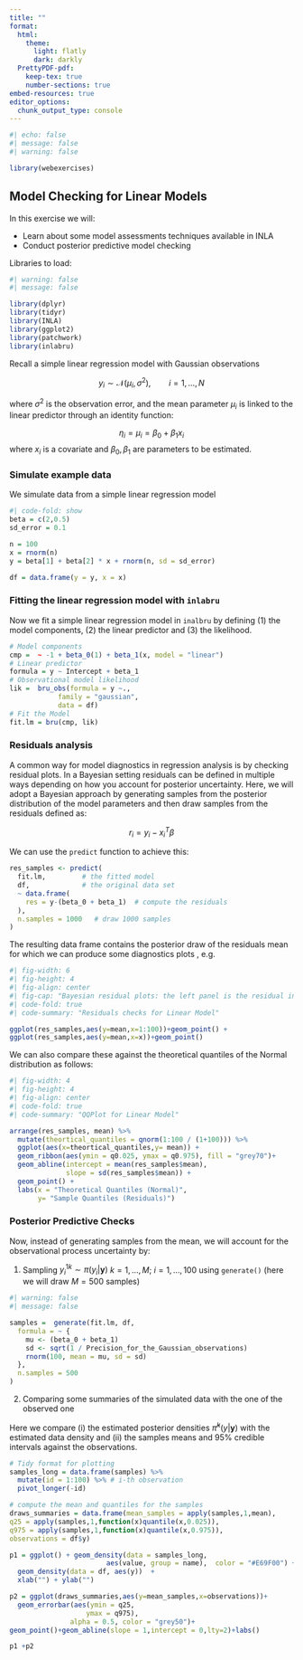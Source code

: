 ```yaml
---
title: ""
format: 
  html:
    theme:
      light: flatly
      dark: darkly
  PrettyPDF-pdf:
    keep-tex: true
    number-sections: true
embed-resources: true
editor_options: 
  chunk_output_type: console
---
```


```r
#| echo: false
#| message: false
#| warning: false

library(webexercises)

```

## Model Checking for Linear Models

In this exercise we will:

-   Learn about some model assessments techniques available in INLA
-   Conduct posterior predictive model checking

Libraries to load:

```r
#| warning: false
#| message: false

library(dplyr)
library(tidyr)
library(INLA)
library(ggplot2)
library(patchwork)
library(inlabru)     
```

Recall a simple linear regression model with Gaussian observations

$$
y_i\sim\mathcal{N}(\mu_i, \sigma^2), \qquad i = 1,\dots,N
$$

where $\sigma^2$ is the observation error, and the mean parameter $\mu_i$ is linked to the linear predictor through an identity function:

$$
\eta_i = \mu_i = \beta_0 + \beta_1 x_i
$$ where $x_i$ is a covariate and $\beta_0, \beta_1$ are parameters to be estimated.

### Simulate example data

We simulate data from a simple linear regression model

```r
#| code-fold: show
beta = c(2,0.5)
sd_error = 0.1

n = 100
x = rnorm(n)
y = beta[1] + beta[2] * x + rnorm(n, sd = sd_error)

df = data.frame(y = y, x = x)  

```

### Fitting the linear regression model with `inlabru`

Now we fit a simple linear regression model in `inalbru` by defining (1) the model components, (2) the linear predictor and (3) the likelihood.

```r
# Model components
cmp =  ~ -1 + beta_0(1) + beta_1(x, model = "linear")
# Linear predictor
formula = y ~ Intercept + beta_1
# Observational model likelihood
lik =  bru_obs(formula = y ~.,
            family = "gaussian",
            data = df)
# Fit the Model
fit.lm = bru(cmp, lik)
```

### Residuals analysis

A common way for model diagnostics in regression analysis is by checking residual plots. In a Bayesian setting residuals can be defined in multiple ways depending on how you account for posterior uncertainty. Here, we will adopt a Bayesian approach by generating samples from the posterior distribution of the model parameters and then draw samples from the residuals defined as:

$$
r_i = y_i - x_i^T\beta
$$

We can use the `predict` function to achieve this:

```r
res_samples <- predict(
  fit.lm,         # the fitted model
  df,             # the original data set
  ~ data.frame(   
    res = y-(beta_0 + beta_1)  # compute the residuals
  ),
  n.samples = 1000   # draw 1000 samples
)

```

The resulting data frame contains the posterior draw of the residuals mean for which we can produce some diagnostics plots , e.g.

```r
#| fig-width: 6
#| fig-height: 4
#| fig-align: center
#| fig-cap: "Bayesian residual plots: the left panel is the residual index plot; the right panel is the plot of the residual versus the covariate x"
#| code-fold: true
#| code-summary: "Residuals checks for Linear Model"

ggplot(res_samples,aes(y=mean,x=1:100))+geom_point() +
ggplot(res_samples,aes(y=mean,x=x))+geom_point()

```

We can also compare these against the theoretical quantiles of the Normal distribution as follows:

```r
#| fig-width: 4
#| fig-height: 4
#| fig-align: center
#| code-fold: true
#| code-summary: "QQPlot for Linear Model"

arrange(res_samples, mean) %>%
  mutate(theortical_quantiles = qnorm(1:100 / (1+100))) %>%
  ggplot(aes(x=theortical_quantiles,y= mean)) + 
  geom_ribbon(aes(ymin = q0.025, ymax = q0.975), fill = "grey70")+
  geom_abline(intercept = mean(res_samples$mean),
              slope = sd(res_samples$mean)) +
  geom_point() +
  labs(x = "Theoretical Quantiles (Normal)",
       y= "Sample Quantiles (Residuals)") 
```

### Posterior Predictive Checks

Now, instead of generating samples from the mean, we will account for the observational process uncertainty by:

1.  Sampling $y^{1k}_i\sim\pi(y_i|\mathbf{y})$ $k = 1,\dots,M;~i = 1,\ldots,100$ using `generate()` (here we will draw $M=500$ samples)

```r
#| warning: false
#| message: false

samples =  generate(fit.lm, df,
  formula = ~ {
    mu <- (beta_0 + beta_1)
    sd <- sqrt(1 / Precision_for_the_Gaussian_observations)
    rnorm(100, mean = mu, sd = sd)
  },
  n.samples = 500
) 
```

2.  Comparing some summaries of the simulated data with the one of the observed one

Here we compare (i) the estimated posterior densities $\hat{\pi}^k(y|\mathbf{y})$ with the estimated data density and (ii) the samples means and 95% credible intervals against the observations.

```r
# Tidy format for plotting
samples_long = data.frame(samples) %>% 
  mutate(id = 1:100) %>% # i-th observation
  pivot_longer(-id)

# compute the mean and quantiles for the samples
draws_summaries = data.frame(mean_samples = apply(samples,1,mean),
q25 = apply(samples,1,function(x)quantile(x,0.025)),  
q975 = apply(samples,1,function(x)quantile(x,0.975)),
observations = df$y)  

p1 = ggplot() + geom_density(data = samples_long, 
                        aes(value, group = name),  color = "#E69F00") +
  geom_density(data = df, aes(y))  +
  xlab("") + ylab("") 

p2 = ggplot(draws_summaries,aes(y=mean_samples,x=observations))+
  geom_errorbar(aes(ymin = q25,
                   ymax = q975), 
               alpha = 0.5, color = "grey50")+
geom_point()+geom_abline(slope = 1,intercept = 0,lty=2)+labs()

p1 +p2
```
